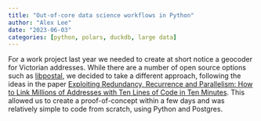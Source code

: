 ```yaml
---
title: "Out-of-core data science workflows in Python"
author: "Alex Lee"
date: "2023-06-03"
categories: [python, polars, duckdb, large data]
---
```


For a work project last year we needed to create at short notice a geocoder for Victorian addresses. While there are a number of open source options such as [libpostal](https://github.com/openvenues/libpostal), we decided to take a different approach, following the ideas in the paper [Exploiting Redundancy, Recurrence and Parallelism: How to Link Millions of Addresses with Ten Lines of Code in Ten Minutes](https://arxiv.org/abs/1708.01402). This allowed us to create a proof-of-concept within a few days and was relatively simple to code from scratch, using Python and Postgres.

